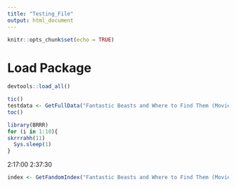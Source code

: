 ```yaml
---
title: "Testing_File"
output: html_document
---
```


```r
knitr::opts_chunk$set(echo = TRUE)
```

# Load Package

```r
devtools::load_all()
```




```r
tic()
testdata <- GetFullData("Fantastic Beasts and Where to Find Them (Movies)", 690)
toc()

library(BRRR)
for (i in 1:10){
skrrrahh(11)
  Sys.sleep(1)
}
```

2:17:00
2:37:30

```r
index <- GetFandomIndex("Fantastic Beasts and Where to Find Them (Movies)", 690)
```





